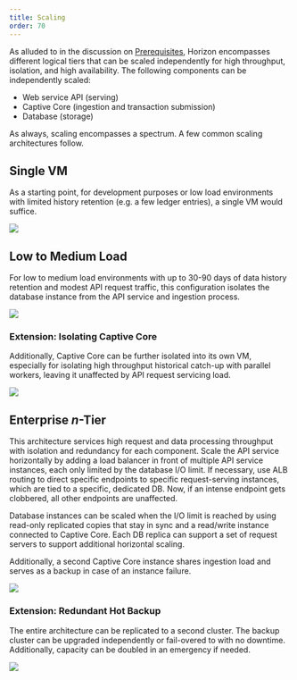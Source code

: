 ```yaml
---
title: Scaling
order: 70
---
```


As alluded to in the discussion on [Prerequisites](./prerequisites.mdx), Horizon encompasses different logical tiers that can be scaled independently for high throughput, isolation, and high availability. The following components can be independently scaled:

- Web service API (serving)
- Captive Core (ingestion and transaction submission)
- Database (storage)

As always, scaling encompasses a spectrum. A few common scaling architectures follow.

## Single VM

As a starting point, for development purposes or low load environments with limited history retention (e.g. a few ledger entries), a single VM would suffice.

![](../web-assets/horizon-scaling/Topology-1VM.png)

## Low to Medium Load

For low to medium load environments with up to 30-90 days of data history retention and modest API request traffic, this configuration isolates the database instance from the API service and ingestion process.

![](../web-assets/horizon-scaling/Topology-2VMs.png)

### Extension: Isolating Captive Core

Additionally, Captive Core can be further isolated into its own VM, especially for isolating high throughput historical catch-up with parallel workers, leaving it unaffected by API request servicing load.

![](../web-assets/horizon-scaling/Topology-3VMs.png)

## Enterprise _n_-Tier

This architecture services high request and data processing throughput with isolation and redundancy for each component. Scale the API service horizontally by adding a load balancer in front of multiple API service instances, each only limited by the database I/O limit. If necessary, use ALB routing to direct specific endpoints to specific request-serving instances, which are tied to a specific, dedicated DB. Now, if an intense endpoint gets clobbered, all other endpoints are unaffected.

Database instances can be scaled when the I/O limit is reached by using read-only replicated copies that stay in sync and a read/write instance connected to Captive Core. Each DB replica can support a set of request servers to support additional horizontal scaling.

Additionally, a second Captive Core instance shares ingestion load and serves as a backup in case of an instance failure.

![](../web-assets/horizon-scaling/Topology-Enterprise.png)

### Extension: Redundant Hot Backup

The entire architecture can be replicated to a second cluster. The backup cluster can be upgraded independently or fail-overed to with no downtime. Additionally, capacity can be doubled in an emergency if needed.

![](../web-assets/horizon-scaling/Topology-Enterprise-HotBackup.png)
